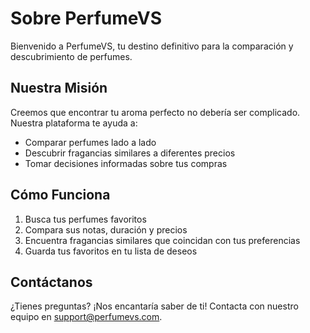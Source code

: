 # Sobre PerfumeVS

Bienvenido a PerfumeVS, tu destino definitivo para la comparación y descubrimiento de perfumes.

## Nuestra Misión

Creemos que encontrar tu aroma perfecto no debería ser complicado. Nuestra plataforma te ayuda a:

- Comparar perfumes lado a lado
- Descubrir fragancias similares a diferentes precios
- Tomar decisiones informadas sobre tus compras

## Cómo Funciona

1. Busca tus perfumes favoritos
2. Compara sus notas, duración y precios
3. Encuentra fragancias similares que coincidan con tus preferencias
4. Guarda tus favoritos en tu lista de deseos

## Contáctanos

¿Tienes preguntas? ¡Nos encantaría saber de ti! Contacta con nuestro equipo en support@perfumevs.com.

